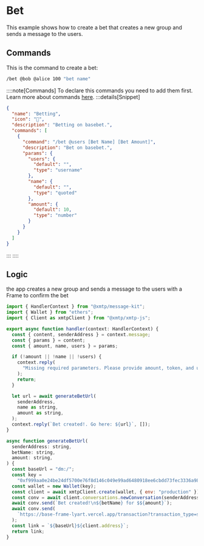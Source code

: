 # Bet

This example shows how to create a bet that creates a new group and sends a message to the users.

## Commands

This is the command to create a bet:

```bash [cmd]
/bet @bob @alice 100 "bet name"
```

::::note[Commands]
To declare this commands you need to add them first. Learn more about commands [here](/concepts/commands).
:::details[Snippet]

```json
{
  "name": "Betting",
  "icon": "🎰",
  "description": "Betting on basebet.",
  "commands": [
    {
      "command": "/bet @users [Bet Name] [Bet Amount]",
      "description": "Bet on basebet.",
      "params": {
        "users": {
          "default": "",
          "type": "username"
        },
        "name": {
          "default": "",
          "type": "quoted"
        },
        "amount": {
          "default": 10,
          "type": "number"
        }
      }
    }
  ]
}
```

:::
::::

## Logic

the app creates a new group and sends a message to the users with a Frame to confirm the bet

```jsx [src/handler/bet.ts]
import { HandlerContext } from "@xmtp/message-kit";
import { Wallet } from "ethers";
import { Client as xmtpClient } from "@xmtp/xmtp-js";

export async function handler(context: HandlerContext) {
  const { content, senderAddress } = context.message;
  const { params } = content;
  const { amount, name, users } = params;

  if (!amount || !name || !users) {
    context.reply(
      "Missing required parameters. Please provide amount, token, and username.",
    );
    return;
  }

  let url = await generateBetUrl(
    senderAddress,
    name as string,
    amount as string,
  );
  context.reply(`Bet created!. Go here: ${url}`, []);
}

async function generateBetUrl(
  senderAddress: string,
  betName: string,
  amount: string,
) {
  const baseUrl = "dm:/";
  const key =
    "0xf999aa0e24be24df5700e76f8d146c049e99ad6480918ee6cbdd73fec3336a98";
  const wallet = new Wallet(key);
  const client = await xmtpClient.create(wallet, { env: "production" });
  const conv = await client.conversations.newConversation(senderAddress);
  await conv.send(`Bet created!\n${betName} for $${amount}`);
  await conv.send(
    `https://base-frame-lyart.vercel.app/transaction?transaction_type=send&amount=1&token=eth&receiver=0xA45020BdA714c3F43fECDC6e38F873fFF2Dec8ec`,
  );
  const link = `${baseUrl}${client.address}`;
  return link;
}
```
